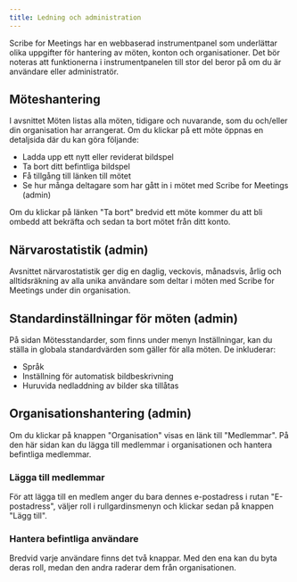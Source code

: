 ```yaml
---
title: Ledning och administration
---
```


Scribe for Meetings har en webbaserad instrumentpanel som underlättar olika uppgifter för hantering av möten, konton och organisationer.
Det bör noteras att funktionerna i instrumentpanelen till stor del beror på om du är användare eller administratör.

## Möteshantering

I avsnittet Möten listas alla möten, tidigare och nuvarande, som du och/eller din organisation har arrangerat. Om du klickar på ett möte öppnas en detaljsida där du kan göra följande:
* Ladda upp ett nytt eller reviderat bildspel
* Ta bort ditt befintliga bildspel
* Få tillgång till länken till mötet
* Se hur många deltagare som har gått in i mötet med Scribe for Meetings (admin)

Om du klickar på länken "Ta bort" bredvid ett möte kommer du att bli ombedd att bekräfta och sedan ta bort mötet från ditt konto.

## Närvarostatistik (admin)

Avsnittet närvarostatistik ger dig en daglig, veckovis, månadsvis, årlig och alltidsräkning av alla unika användare som deltar i möten med Scribe for Meetings under din organisation.

## Standardinställningar för möten (admin)

På sidan Mötesstandarder, som finns under menyn Inställningar, kan du ställa in globala standardvärden som gäller för alla möten. De inkluderar:
* Språk
* Inställning för automatisk bildbeskrivning
* Huruvida nedladdning av bilder ska tillåtas

## Organisationshantering (admin)

Om du klickar på knappen "Organisation" visas en länk till "Medlemmar". På den här sidan kan du lägga till medlemmar i organisationen och hantera befintliga medlemmar.

### Lägga till medlemmar

För att lägga till en medlem anger du bara dennes e-postadress i rutan "E-postadress", väljer roll i rullgardinsmenyn och klickar sedan på knappen "Lägg till".

### Hantera befintliga användare

Bredvid varje användare finns det två knappar. Med den ena kan du byta deras roll, medan den andra raderar dem från organisationen.